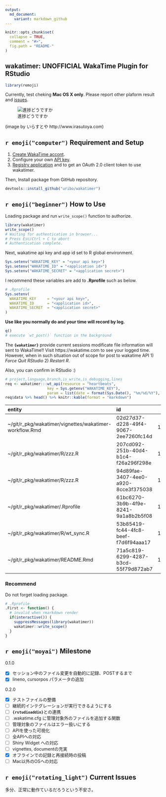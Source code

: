 ```yaml
---
output:
  md_document:
    variant: markdown_github
---
```


<!-- README.md is generated from README.Rmd. Please edit that file -->

```r
knitr::opts_chunk$set(
  collapse = TRUE,
  comment = "#>",
  fig.path = "README-"
)
```
wakatimer: UNOFFICIAL WakaTime Plugin for RStudio
------

```r
library(remoji)
```

Currently, test cheking **Mac OS X only**. Please report other plaform result and [issues](https://github.com/uribo/wakatimer/issues/new).

![進捗どうですか](https://github.com/uribo/wakatimer/raw/108c5fb6f2e894fbccf025fb42fb0dbdd8033ca5/inst/shigotohajime_man_good.png)

(image by いらすとや http://www.irasutoya.com)

## `r emoji("computer")` Requirement and Setup

1. [Create WakaTime accont](https://wakatime.com/signup).
2. Configure your own [API key](https://wakatime.com/settings).
3. [Registry application](https://wakatime.com/apps) and to get an OAuth 2.0 client token to use wakatimer.

Then, Install package from GitHub repository.

```r
devtools::install_github("uribo/wakatimer")
```

## `r emoji("beginner")` How to Use

Loading package and run `write_scope()` function to authorize.

```r
library(wakatimer)
write_scope()
# Waiting for authentication in browser...
# Press Esc/Ctrl + C to abort
# Authentication complete.
```

Next, wakatime api key and app id set to R global environment.

```r
Sys.setenv("WAKATIME_KEY" = "<your api key>")
Sys.setenv("WAKATIME_ID" = "<application id>")
Sys.setenv("WAKATIME_SECRET" = "<application secret>")
```

I recommend these variables are add to **.Rprofile** such as below.

```r
# .Rprofile
Sys.setenv(
  WAKATIME_KEY     = "<your api key>",
  WAKATIME_ID      = "<application id>",
  WAKATIME_SECRET  = "<application secret>"
)
```


**Use like you normally do and your time will record by log.**

```r
q()
# execute `wt_post()` function in the background
```

The **`{wakatimer}`** provide current sessions modificate file information will sent to WakaTime!! Visit https://wakatime.com to see your logged time. However, when in such situation out of scope for post to wakatime API 1) *Force Quit RStudio* 2) *Restart R*.

Also, you can confirm in RStudio :)

```r
# project,language,branch,is_write,is_debugging,lines
req <- wakatimer:::wt_api(resource = "heartbeats", 
                   key = Sys.getenv("WAKATIME_KEY"), 
                   param = list(date = format(Sys.Date(), "%m/%d/%Y"), time = "time", "entity"))
req$data %>% head() %>% knitr::kable(format = "markdown")
```

|entity                                                 |id                                   |       time|type |
|:------------------------------------------------------|:------------------------------------|----------:|:----|
|~/git/r_pkg/wakatimer/vignettes/wakatimer-workflow.Rmd |02d27d37-d228-49f4-9067-2ee7260fc14d | 1453734664|file |
|~/git/r_pkg/wakatimer/R/zzz.R                          |207cd092-251b-40d4-b1c4-f26a296f298e | 1453742043|file |
|~/git/r_pkg/wakatimer/R/zzz.R                          |94d89fae-3407-4ee0-a920-8cce3f375038 | 1453742827|file |
|~/git/r_pkg/wakatimer/.Rprofile                        |61bc6270-3b9b-4f9e-8241-9a1a8b2b5f08 | 1453745367|file |
|~/git/r_pkg/wakatimer/R/wt_sync.R                      |53b85419-fc44-4fc8-beef-f7d6f94aaa17 | 1453746391|file |
|~/git/r_pkg/wakatimer/README.Rmd                       |71a5c819-6299-4287-b3cd-55f79d872ab7 | 1453747159|file |

### Recommend

Do not forget loading package.

```r
# .Rprofile
.First <- function() {
  # invalid when rmarkdown render
  if(interactive()) {
    suppressMessages(library(wakatimer))
    wakatimer::write_scope()
  }
}
```

## `r emoji("moyai")` Milestone

0.1.0

- [x] セッション中のファイル変更を自動的に記録、POSTするまで
- [x] lineno, cursorpos パラメータの追加

0.2.0

- [x] テストファイルの整備
- [ ] 継続的インテグレーションが実行できるようにする
- [ ] **`{rstudioaddin}`**との連携
- [ ] .wakatime.cfg に管理対象外のファイルを追加する関数
- [ ] 管理対象のファイルはエラー扱いにする
- [ ] APIを使った可視化
- [ ] 全APIへの対応
- [ ] Shiny Widget への対応
- [ ] vignettes, documentの充実
- [x] オフラインでの記録と再接続時の投稿
- [ ] Mac以外のOSへの対応

## `r emoji("rotating_light")` Current Issues

多分、正常に動作ているだろうという不安さ。
